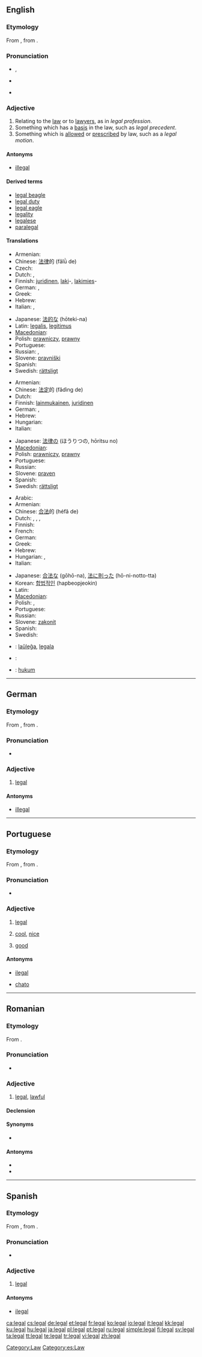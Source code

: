==English==

{{rank|winter|expect|nation|964|legal|spread|enter|consider}}

===Etymology===
From {{etyl|la}} {{term|legalis|lēgālis|legal|lang=la}}, from {{term|lex|lēx|law|lang=la}}.

===Pronunciation===
* {{a|RP}} {{IPA|/liː.ɡəl/}}, {{SAMPA|/li:g.@l/}}
*: {{rhymes|iːɡəl}}
* {{a|US}} {{IPA|/ligəl/}}
* {{audio|en-us-legal.ogg|Audio (US)}}

===Adjective===
{{en-adj}}

# Relating to the [[law]] or to [[lawyer]]s, as in ''legal profession''.
# Something which has a [[basis]] in the law, such as ''legal precedent''.
# Something which is [[allow]]ed or [[prescribe]]d by law, such as a ''legal motion''.

====Antonyms====
* {{sense|allowed}} [[illegal]]

====Derived terms====
* [[legal beagle]]
* [[legal duty]]
* [[legal eagle]]
* [[legality]]
* [[legalese]]
* [[paralegal]]

====Translations====
{{trans-top|relating to the law or to lawyers}}
* Armenian: {{t|hy|իրավական|tr=iravakan|sc=Armn|xs=Armenian}}
* Chinese: [[法律]]的 (fǎlǜ de)
* Czech: {{t-|cs|právní}}
* Dutch: {{t+|nl|juridisch}}, {{t+|nl|recht|alt=rechts-}}
* Finnish: [[juridinen]], [[laki]]-, [[lakimies]]-
* German: {{t+|de|juristisch}}, {{t-|de|rechtlich}}
* Greek: {{t+|el|νομικός|sc=Grek}}
* Hebrew: {{t|he|משפטי|tr=mishpati|sc=Hebr}}
* Italian: {{t+|it|legale}}, {{t+|it|giuridico}}
{{trans-mid}}
* Japanese: [[法的な]] (hōteki-na)
* Latin: [[legalis]], [[legitimus]]
* [[Macedonian]]: {{t|mk|правен|m|tr=práven|sc=Cyrl|xs=Macedonian}}
* Polish: [[prawniczy]], [[prawny]]
* Portuguese: {{t+|pt|legal}}
* Russian: {{t+|ru|юридический|tr=juridíčeskij|sc=Cyrl}}, {{t|ru|правовой|tr=pravovój|sc=Cyrl}}
* Slovene: [[pravniški]]
* Spanish: {{t-|es|legal}}
* Swedish: [[rättsligt]]
{{trans-bottom}}

{{trans-top|something which has a basis in the law}}
* Armenian: {{t|hy|իրավական|tr=iravakan|sc=Armn|xs=Armenian}}
* Chinese: [[法定]]的 (fǎdìng de)
* Dutch: {{t+|nl|juridisch}}
* Finnish: [[lainmukainen]], [[juridinen]]
* German: {{t+|de|juristisch}}, {{t-|de|rechtlich}}
* Hebrew: {{t|he|משפטי|tr=mishpati|sc=Hebr}}
* Hungarian: {{t+|hu|törvényes}}
* Italian: {{t+|it|legale}}
{{trans-mid}}
* Japanese: [[法律]]の (ほうりつの, hōritsu no)
* [[Macedonian]]: {{t|mk|законски|m|tr=zákonski|sc=Cyrl|xs=Macedonian}}
* Polish: [[prawniczy]], [[prawny]]
* Portuguese: {{t+|pt|legal}}
* Russian: {{t|ru|правомерный|tr=pravomérnyj|sc=Cyrl}}
* Slovene: [[praven]]
* Spanish: {{t-|es|legal}}
* Swedish: [[rättsligt]]
{{trans-bottom}}

{{trans-top|something which is allowed or prescribed by law}}
* Arabic: {{Arab|[[قانوني]]}} {{IPAchar|(qanūniy)}}
* Armenian: {{t|hy|օրինական|tr=òrinakan|sc=Armn|xs=Armenian}}
* Chinese: [[合法]]的 (héfǎ de)
* Dutch: {{t+|nl|wettelijk}}, {{t-|nl|legaal}}, {{t+|nl|wettig}}, {{t|nl|legitiem}}
* Finnish: {{t+|fi|laillinen}}
* French: {{t+|fr|légal}}
* German: {{t+|de|legal}}
* Greek: {{t+|el|νόμιμος|sc=Grek}}
* Hebrew: {{t|he|חוקי|tr='huki|sc=Hebr}}
* Hungarian: {{t+|hu|jogi}}, {{t+|hu|törvényes}}
* Italian: {{t+|it|legale}}
{{trans-mid}}
* Japanese: [[合法な]] (gōhō-na), [[法]][[に]][[則る|則っ]][[た]] (hō-ni-notto-tta)
* Korean: [[합법적인]] (hapbeopjeokin)
* Latin: {{t+|la|legitimus}}
* [[Macedonian]]: {{t|mk|законски|m|tr=zákonski|sc=Cyrl|xs=Macedonian}}
* Polish: {{t+|pl|legalny}}, {{t+|pl|prawny}}
* Portuguese: {{t+|pt|legal}}
* Russian: {{t|ru|законный|tr=zakónnyj|sc=Cyrl}}
* Slovene: [[zakonit]]
* Spanish: {{t-|es|legal}}
* Swedish: {{t+|sv|laglig}}
{{trans-bottom}}

{{checktrans-top}}
* {{ttbc|Esperanto}}: [[laŭleĝa]], [[legala]]
* {{ttbc|Interlingua}}: {{t-|ia|legal|xs=Interlingua}}
* {{ttbc|Indonesian}}: [[hukum]]
{{trans-bottom}}

[[Category:Law]]

----

==German==

===Etymology===
From {{etyl|la|de}} {{term|legalis|lēgālis|legal|lang=la}}, from {{term|lex|lēx|law|lang=la}}.

===Pronunciation===
* {{IPA|lang=de|[leˈɡaːl]}}

===Adjective===
{{infl|de|adjective}}

# [[legal#English|legal]]

====Antonyms====
* [[illegal]]

----

==Portuguese==

===Etymology===
From {{etyl|la|pt}} {{term|legalis|lēgālis|legal|lang=la}}, from {{term|lex|lēx|law|lang=la}}.

===Pronunciation===
* {{IPA|/leˈgaw/|lang=pt}}

===Adjective===
{{pt-adj-mf|pl=legais}}

# [[legal#English|legal]]
# {{familiar|lang=pt}} [[cool]], [[nice]] {{i|person}}
# {{familiar|lang=pt}} [[good]] {{i|thing}}

====Antonyms====
* {{sense|legal}} [[ilegal]]
* {{sense|cool}} [[chato]]

----

==Romanian==

===Etymology===
From {{etyl|fr|ro}} {{term|légal|lang=fr}}.

===Pronunciation===
* {{IPA|/leˈgal/|lang=ro}}

===Adjective===
{{ro-adj|4}}

# [[#English|legal]], [[lawful]]

====Declension====
{{ro-adj-4}}

====Synonyms====
* {{l|ro|licit}}

====Antonyms====
* {{l|ro|ilegal}}
* {{l|ro|ilicit}}

----

==Spanish==

===Etymology===
From {{etyl|la}} {{term|legalis|lang=la}}, from {{term|lex||law|lang=la}}.

===Pronunciation===
* {{IPA|/le'gal/|lang=es}}

===Adjective===
{{es-adj|pl=legales}}

# [[#English|legal]]

====Antonyms====
* [[ilegal]]

[[Category:es:Law]]

[[ca:legal]]
[[cs:legal]]
[[de:legal]]
[[et:legal]]
[[fr:legal]]
[[ko:legal]]
[[io:legal]]
[[it:legal]]
[[kk:legal]]
[[ku:legal]]
[[hu:legal]]
[[ja:legal]]
[[pl:legal]]
[[pt:legal]]
[[ru:legal]]
[[simple:legal]]
[[fi:legal]]
[[sv:legal]]
[[ta:legal]]
[[tt:legal]]
[[te:legal]]
[[tr:legal]]
[[vi:legal]]
[[zh:legal]]